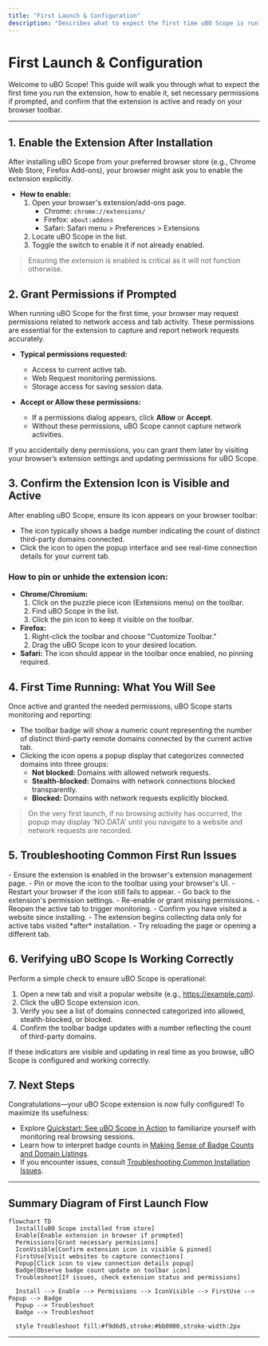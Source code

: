 ```yaml
---
title: "First Launch & Configuration"
description: "Describes what to expect the first time uBO Scope is run. Includes guidance on enabling the extension, setting permissions if prompted, and confirming that the extension icon is visible and active on the toolbar."
---
```


# First Launch & Configuration

Welcome to uBO Scope! This guide will walk you through what to expect the first time you run the extension, how to enable it, set necessary permissions if prompted, and confirm that the extension is active and ready on your browser toolbar.

---

## 1. Enable the Extension After Installation

After installing uBO Scope from your preferred browser store (e.g., Chrome Web Store, Firefox Add-ons), your browser might ask you to enable the extension explicitly.

- **How to enable:**
  1. Open your browser's extension/add-ons page.
      - Chrome: `chrome://extensions/`
      - Firefox: `about:addons`
      - Safari: Safari menu > Preferences > Extensions
  2. Locate uBO Scope in the list.
  3. Toggle the switch to enable it if not already enabled.

> <Check> Ensuring the extension is enabled is critical as it will not function otherwise.


## 2. Grant Permissions if Prompted

When running uBO Scope for the first time, your browser may request permissions related to network access and tab activity. These permissions are essential for the extension to capture and report network requests accurately.

- **Typical permissions requested:**
  - Access to current active tab.
  - Web Request monitoring permissions.
  - Storage access for saving session data.

- **Accept or Allow these permissions:**
  - If a permissions dialog appears, click **Allow** or **Accept**.
  - Without these permissions, uBO Scope cannot capture network activities.

<Tip>
If you accidentally deny permissions, you can grant them later by visiting your browser’s extension settings and updating permissions for uBO Scope.
</Tip>

## 3. Confirm the Extension Icon is Visible and Active

After enabling uBO Scope, ensure its icon appears on your browser toolbar:

- The icon typically shows a badge number indicating the count of distinct third-party domains connected.
- Click the icon to open the popup interface and see real-time connection details for your current tab.


### How to pin or unhide the extension icon:
- **Chrome/Chromium:**
  1. Click on the puzzle piece icon (Extensions menu) on the toolbar.
  2. Find uBO Scope in the list.
  3. Click the pin icon to keep it visible on the toolbar.
- **Firefox:**
  1. Right-click the toolbar and choose "Customize Toolbar."
  2. Drag the uBO Scope icon to your desired location.
- **Safari:** The icon should appear in the toolbar once enabled, no pinning required.


## 4. First Time Running: What You Will See

Once active and granted the needed permissions, uBO Scope starts monitoring and reporting:

- The toolbar badge will show a numeric count representing the number of distinct third-party remote domains connected by the current active tab.
- Clicking the icon opens a popup display that categorizes connected domains into three groups:
  - **Not blocked:** Domains with allowed network requests.
  - **Stealth-blocked:** Domains with network connections blocked transparently.
  - **Blocked:** Domains with network requests explicitly blocked.

> <Note> On the very first launch, if no browsing activity has occurred, the popup may display 'NO DATA' until you navigate to a website and network requests are recorded.


## 5. Troubleshooting Common First Run Issues

<AccordionGroup title="Common Issues and Solutions on First Launch">
<Accordion title="Extension Icon Does Not Appear">
- Ensure the extension is enabled in the browser's extension management page.
- Pin or move the icon to the toolbar using your browser's UI.
- Restart your browser if the icon still fails to appear.
</Accordion>
<Accordion title="Permissions Were Denied by Mistake">
- Go back to the extension's permission settings.
- Re-enable or grant missing permissions.
- Reopen the active tab to trigger monitoring.
</Accordion>
<Accordion title="Popup Shows 'NO DATA' After Browsing">
- Confirm you have visited a website since installing.
- The extension begins collecting data only for active tabs visited *after* installation.
- Try reloading the page or opening a different tab.
</Accordion>
</AccordionGroup>


## 6. Verifying uBO Scope Is Working Correctly

Perform a simple check to ensure uBO Scope is operational:

1. Open a new tab and visit a popular website (e.g., https://example.com).
2. Click the uBO Scope extension icon.
3. Verify you see a list of domains connected categorized into allowed, stealth-blocked, or blocked.
4. Confirm the toolbar badge updates with a number reflecting the count of third-party domains.

If these indicators are visible and updating in real time as you browse, uBO Scope is configured and working correctly.


## 7. Next Steps

Congratulations—your uBO Scope extension is now fully configured! To maximize its usefulness:

- Explore [Quickstart: See uBO Scope in Action](https://your-doc-site/getting-started/usage-validation-troubleshooting/quickstart-usage) to familiarize yourself with monitoring real browsing sessions.
- Learn how to interpret badge counts in [Making Sense of Badge Counts and Domain Listings](https://your-doc-site/guides/getting-started/understanding-badge).
- If you encounter issues, consult [Troubleshooting Common Installation Issues](https://your-doc-site/getting-started/usage-validation-troubleshooting/troubleshooting-install).


---

## Summary Diagram of First Launch Flow

```mermaid
flowchart TD
  Install[uBO Scope installed from store]
  Enable[Enable extension in browser if prompted]
  Permissions[Grant necessary permissions]
  IconVisible[Confirm extension icon is visible & pinned]
  FirstUse[Visit websites to capture connections]
  Popup[Click icon to view connection details popup]
  Badge[Observe badge count update on toolbar icon]
  Troubleshoot[If issues, check extension status and permissions]

  Install --> Enable --> Permissions --> IconVisible --> FirstUse --> Popup --> Badge
  Popup --> Troubleshoot
  Badge --> Troubleshoot

  style Troubleshoot fill:#f9d6d5,stroke:#bb0000,stroke-width:2px
```

---